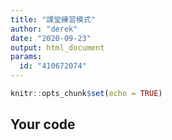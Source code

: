 ---
title: "課堂練習模式"
author: "derek"
date: "2020-09-23"
output: html_document
params:
  id: "410672074"
---

```{r setup, include=FALSE}
knitr::opts_chunk$set(echo = TRUE)
```

## Your code

```{r}

```

